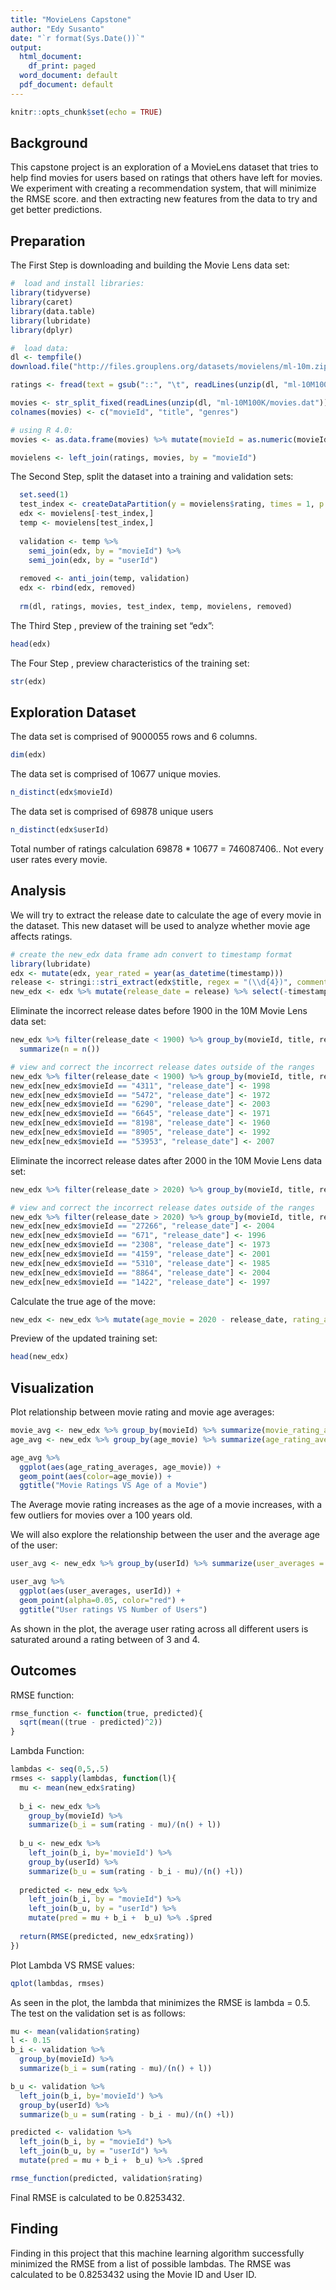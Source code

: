 ---
title: "MovieLens Capstone"
author: "Edy Susanto"
date: "`r format(Sys.Date())`"
output:
  html_document:
    df_print: paged
  word_document: default
  pdf_document: default
---
```{r setup, include=FALSE}
knitr::opts_chunk$set(echo = TRUE)
```

## Background

This capstone project is an exploration of a MovieLens dataset that tries to help find movies for users based on ratings that others have left for movies. We experiment with creating a recommendation system, that will minimize the RMSE score. and then extracting new features from the data to try and get better predictions.

## Preparation

The First Step is downloading and building the Movie Lens data set:

```{r downloadlib, echo = FALSE}
#  load and install libraries:
library(tidyverse)
library(caret)
library(data.table)
library(lubridate)
library(dplyr)
```

```{r downloaddata}
#  load data:
dl <- tempfile()
download.file("http://files.grouplens.org/datasets/movielens/ml-10m.zip", dl)

ratings <- fread(text = gsub("::", "\t", readLines(unzip(dl, "ml-10M100K/ratings.dat"))), col.names = c("userId", "movieId", "rating", "timestamp"))

movies <- str_split_fixed(readLines(unzip(dl, "ml-10M100K/movies.dat")), "\\::", 3)
colnames(movies) <- c("movieId", "title", "genres")

# using R 4.0:
movies <- as.data.frame(movies) %>% mutate(movieId = as.numeric(movieId), title = as.character(title), genres = as.character(genres))

movielens <- left_join(ratings, movies, by = "movieId")
```

The Second Step, split the dataset into a training and validation sets:

```{r split}
  set.seed(1) 
  test_index <- createDataPartition(y = movielens$rating, times = 1, p = 0.1, list = FALSE)
  edx <- movielens[-test_index,]
  temp <- movielens[test_index,]
  
  validation <- temp %>% 
    semi_join(edx, by = "movieId") %>%
    semi_join(edx, by = "userId")
  
  removed <- anti_join(temp, validation)
  edx <- rbind(edx, removed)
  
  rm(dl, ratings, movies, test_index, temp, movielens, removed)
```

The Third Step , preview of the training set "edx": 
```{r head, echo = FALSE}
head(edx)
```

The Four Step , preview characteristics of the training set:
```{r str, echo = FALSE}
str(edx)
```

## Exploration Dataset
The data set is comprised of 9000055 rows and 6 columns.
```{r dim}
dim(edx)
```

The data set is comprised of 10677 unique movies.
```{r movies}
n_distinct(edx$movieId)
```

The data set is comprised of 69878 unique users
```{r users}
n_distinct(edx$userId)
```

Total number of ratings calculation 69878 * 10677 = 746087406.. Not every user rates every movie.

## Analysis

We will try to extract the release date to calculate the age of every movie in the dataset. This new dataset will be used to analyze whether movie age affects ratings.

```{r release}
# create the new_edx data frame adn convert to timestamp format
library(lubridate)
edx <- mutate(edx, year_rated = year(as_datetime(timestamp)))
release <- stringi::stri_extract(edx$title, regex = "(\\d{4})", comments = TRUE) %>% as.numeric()
new_edx <- edx %>% mutate(release_date = release) %>% select(-timestamp)
```

Eliminate the incorrect release dates before 1900 in the 10M Movie Lens data set:
```{r eliminate1, echo=FALSE}
new_edx %>% filter(release_date < 1900) %>% group_by(movieId, title, release_date) %>% 
  summarize(n = n())
```
```{r eliminate1.5}
# view and correct the incorrect release dates outside of the ranges
new_edx %>% filter(release_date < 1900) %>% group_by(movieId, title, release_date) %>% summarize(n = n())
new_edx[new_edx$movieId == "4311", "release_date"] <- 1998
new_edx[new_edx$movieId == "5472", "release_date"] <- 1972
new_edx[new_edx$movieId == "6290", "release_date"] <- 2003
new_edx[new_edx$movieId == "6645", "release_date"] <- 1971
new_edx[new_edx$movieId == "8198", "release_date"] <- 1960
new_edx[new_edx$movieId == "8905", "release_date"] <- 1992
new_edx[new_edx$movieId == "53953", "release_date"] <- 2007
```

Eliminate the incorrect release dates after 2000 in the 10M Movie Lens data set:
```{r eliminate2, echo=FALSE}
new_edx %>% filter(release_date > 2020) %>% group_by(movieId, title, release_date) %>% summarize(n = n())
```
```{r eliminate2.5}
# view and correct the incorrect release dates outside of the ranges
new_edx %>% filter(release_date > 2020) %>% group_by(movieId, title, release_date) %>% summarize(n = n())
new_edx[new_edx$movieId == "27266", "release_date"] <- 2004
new_edx[new_edx$movieId == "671", "release_date"] <- 1996
new_edx[new_edx$movieId == "2308", "release_date"] <- 1973
new_edx[new_edx$movieId == "4159", "release_date"] <- 2001
new_edx[new_edx$movieId == "5310", "release_date"] <- 1985
new_edx[new_edx$movieId == "8864", "release_date"] <- 2004
new_edx[new_edx$movieId == "1422", "release_date"] <- 1997
```
  
Calculate the true age of the move:
```{r age}
new_edx <- new_edx %>% mutate(age_movie = 2020 - release_date, rating_age = year_rated - release_date)
```

Preview of the updated training set:
```{r new_edx, echo = FALSE}
head(new_edx)
```

## Visualization

Plot relationship between movie rating and movie age averages:

```{r averages}
movie_avg <- new_edx %>% group_by(movieId) %>% summarize(movie_rating_averages = mean(rating))
age_avg <- new_edx %>% group_by(age_movie) %>% summarize(age_rating_averages = mean(rating))
```

```{r plot_movie_avgs}
age_avg %>%
  ggplot(aes(age_rating_averages, age_movie)) +
  geom_point(aes(color=age_movie)) +
  ggtitle("Movie Ratings VS Age of a Movie")
```
The Average movie rating increases as the age of a movie increases, with a few outliers for movies over a 100 years old. 

We will also explore the relationship between the user and the average age of the user:
```{r user_avg}
user_avg <- new_edx %>% group_by(userId) %>% summarize(user_averages = mean(rating))
```

```{r plot_user_avgs}
user_avg %>%
  ggplot(aes(user_averages, userId)) +
  geom_point(alpha=0.05, color="red") +
  ggtitle("User ratings VS Number of Users")
```

As shown in the plot, the average user rating across all different users is saturated around a rating between of 3 and 4.

## Outcomes

RMSE function:

```{r rmsefunction}
rmse_function <- function(true, predicted){
  sqrt(mean((true - predicted)^2))
}
```

Lambda Function:
```{r lambda}
lambdas <- seq(0,5,.5)
rmses <- sapply(lambdas, function(l){
  mu <- mean(new_edx$rating)
  
  b_i <- new_edx %>%
    group_by(movieId) %>%
    summarize(b_i = sum(rating - mu)/(n() + l))
  
  b_u <- new_edx %>%
    left_join(b_i, by='movieId') %>% 
    group_by(userId) %>%
    summarize(b_u = sum(rating - b_i - mu)/(n() +l))
  
  predicted <- new_edx %>%
    left_join(b_i, by = "movieId") %>%
    left_join(b_u, by = "userId") %>%
    mutate(pred = mu + b_i +  b_u) %>% .$pred
  
  return(RMSE(predicted, new_edx$rating))
})
```

Plot Lambda VS RMSE values:
```{r lambdaplot, echo = FALSE}
qplot(lambdas, rmses)
```

As seen in the plot, the lambda that minimizes the RMSE is lambda = 0.5. The test on the validation set is as follows:
```{r rmsecalculation}
mu <- mean(validation$rating)
l <- 0.15
b_i <- validation %>%
  group_by(movieId) %>%
  summarize(b_i = sum(rating - mu)/(n() + l))

b_u <- validation %>%
  left_join(b_i, by='movieId') %>% 
  group_by(userId) %>%
  summarize(b_u = sum(rating - b_i - mu)/(n() +l))

predicted <- validation %>%
  left_join(b_i, by = "movieId") %>%
  left_join(b_u, by = "userId") %>%
  mutate(pred = mu + b_i +  b_u) %>% .$pred

rmse_function(predicted, validation$rating)
```

Final RMSE is calculated to be 0.8253432.

## Finding

Finding in this project that this machine learning algorithm successfully minimized the RMSE from a list of possible lambdas. The RMSE was calculated to be 0.8253432 using the Movie ID and User ID.